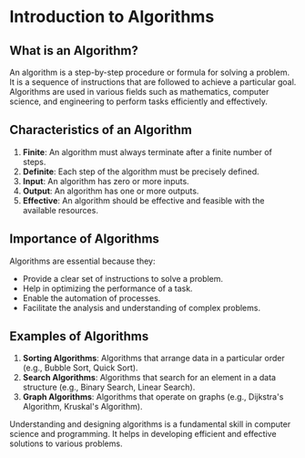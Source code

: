 # Introduction to Algorithms

## What is an Algorithm?

An algorithm is a step-by-step procedure or formula for solving a problem. It is a sequence of instructions that are followed to achieve a particular goal. Algorithms are used in various fields such as mathematics, computer science, and engineering to perform tasks efficiently and effectively.

## Characteristics of an Algorithm

1. **Finite**: An algorithm must always terminate after a finite number of steps.
2. **Definite**: Each step of the algorithm must be precisely defined.
3. **Input**: An algorithm has zero or more inputs.
4. **Output**: An algorithm has one or more outputs.
5. **Effective**: An algorithm should be effective and feasible with the available resources.

## Importance of Algorithms

Algorithms are essential because they:

- Provide a clear set of instructions to solve a problem.
- Help in optimizing the performance of a task.
- Enable the automation of processes.
- Facilitate the analysis and understanding of complex problems.

## Examples of Algorithms

1. **Sorting Algorithms**: Algorithms that arrange data in a particular order (e.g., Bubble Sort, Quick Sort).
2. **Search Algorithms**: Algorithms that search for an element in a data structure (e.g., Binary Search, Linear Search).
3. **Graph Algorithms**: Algorithms that operate on graphs (e.g., Dijkstra's Algorithm, Kruskal's Algorithm).

Understanding and designing algorithms is a fundamental skill in computer science and programming. It helps in developing efficient and effective solutions to various problems.
